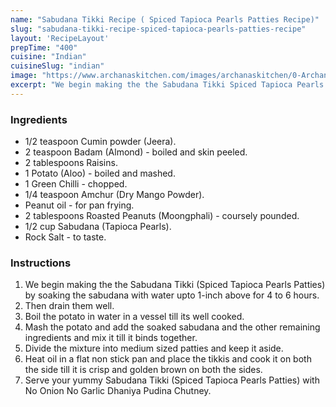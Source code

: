 ---
name: "Sabudana Tikki Recipe ( Spiced Tapioca Pearls Patties Recipe)"
slug: "sabudana-tikki-recipe-spiced-tapioca-pearls-patties-recipe"
layout: 'RecipeLayout'
prepTime: "400"
cuisine: "Indian"
cuisineSlug: "indian"
image: "https://www.archanaskitchen.com/images/archanaskitchen/0-Archanas-Kitchen-Recipes/2016/sept-20/Sabudana_Tikki_No_Onion_No_Garlic_Vrat_Fasting_Food_Recipe-1.jpg"
excerpt: "We begin making the the Sabudana Tikki Spiced Tapioca Pearls Patties by soaking the sabudana with water upto 1-inch above for 4 to 6 hours"
---

### Ingredients

- 1/2 teaspoon Cumin powder (Jeera).
- 2 teaspoon Badam (Almond) - boiled and skin peeled.
- 2 tablespoons Raisins.
- 1 Potato (Aloo) - boiled and mashed.
- 1 Green Chilli - chopped.
- 1/4 teaspoon Amchur (Dry Mango Powder).
- Peanut oil - for pan frying.
- 2 tablespoons Roasted Peanuts (Moongphali) - coursely pounded.
- 1/2 cup Sabudana (Tapioca Pearls).
- Rock Salt - to taste.

### Instructions

1. We begin making the the Sabudana Tikki (Spiced Tapioca Pearls Patties) by soaking the sabudana with water upto 1-inch above for 4 to 6 hours.
1. Then drain them well.
1. Boil the potato in water in a vessel till its well cooked.
1. Mash the potato and add the soaked sabudana and the other remaining ingredients and mix it till it binds together.
1. Divide the mixture into medium sized patties and keep it aside.
1. Heat oil in a flat non stick pan and place the tikkis and cook it on both the side till it is crisp and golden brown on both the sides.
1. Serve your yummy Sabudana Tikki (Spiced Tapioca Pearls Patties) with No Onion No Garlic Dhaniya Pudina Chutney.
